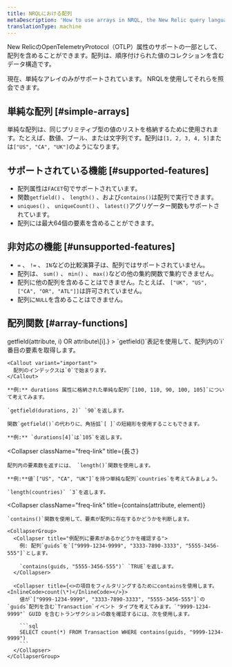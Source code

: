 ```yaml
---
title: NRQLにおける配列
metaDescription: 'How to use arrays in NRQL, the New Relic query language'
translationType: machine
---
```


New RelicのOpenTelemetryProtocol（OTLP）属性のサポートの一部として、配列を含めることができます。配列は、順序付けられた値のコレクションを含むデータ構造です。

現在、単純なアレイのみがサポートされています。 NRQLを使用してそれらを照会できます。

## 単純な配列 [#simple-arrays]

単純な配列は、同じプリミティブ型の値のリストを格納するために使用されます。たとえば、数値、ブール、または文字列です。配列は`[1, 2, 3, 4, 5]`または`["US", "CA", "UK"]`のようになります。

## サポートされている機能 [#supported-features]

* 配列属性は`FACET`句でサポートされています。
* 関数`getfield()` 、 `length()` 、および`contains()`は配列で実行できます。
* `uniques()` 、 `uniqueCount()` 、 `latest()`アグリゲーター関数もサポートされています。
* 配列には最大64個の要素を含めることができます。

## 非対応の機能 [#unsupported-features]

* `=` 、 `!=` 、 `IN`などの比較演算子は、配列ではサポートされていません。
* 配列は、 `sum()` 、 `min()` 、 `max()`などの他の集約関数で集約できません。
* 配列に他の配列を含めることはできません。たとえば、 `["UK", "US", ["CA", "OR", "ATL"]]`は許可されていません。
* 配列に`NULL`を含めることはできません。

## 配列関数 [#array-functions]

<CollapserGroup>
  <Collapser
    className="freq-link"
    title={<InlineCode>getfield(attribute, i) OR attribute\[i].</InlineCode>}
  >
    `getfield()`表記を使用して、配列内の`i`番目の要素を取得します。

    <Callout variant="important">
      配列のインデックスは`0`で始まります。
    </Callout>

    **例:** durations 属性に格納された単純な配列`[100, 110, 90, 100, 105]`について考えてみます。

    `getfield(durations, 2)` `90`を返します。

    関数`getfield()`の代わりに、角括弧`[ ]`の短縮形を使用することもできます。

    **例:** `durations[4]`は`105`を返します。
  </Collapser>

  <Collapser
    className="freq-link"
    title={<InlineCode>長さ</InlineCode>}
  >
    配列内の要素数を返すには、 `length()`関数を使用します。

    **例:**値`["US", "CA", "UK"]`を持つ単純な配列`countries`を考えてみましょう。

    `length(countries)` `3`を返します。
  </Collapser>

  <Collapser
    className="freq-link"
    title={<InlineCode>contains(attribute, element)</InlineCode>}
  >
    `contains()`関数を使用して、要素が配列に存在するかどうかを判断します。

    <CollapserGroup>
      <Collapser title="例配列に要素があるかどうかを確認する">
        例: 配列`guids`を`["9999-1234-9999", "3333-7890-3333", "5555-3456-555"]`とします。

        `contains(guids, "5555-3456-555")` `TRUE`を返します。
      </Collapser>

      <Collapser title={<>の項目をフィルタリングするためにcontainsを使用します。 <InlineCode>count(\*)</InlineCode></>}>
        値が`["9999-1234-9999", "3333-7890-3333", "5555-3456-555"]`の`guids`配列を含む`Transaction`イベント タイプを考えてみます。`"9999-1234-9999"` GUID を含むトランザクションの数を確認するには、次を使用します。

        ```sql
        SELECT count(*) FROM Transaction WHERE contains(guids, "9999-1234-9999")
        ```
      </Collapser>
    </CollapserGroup>
  </Collapser>
</CollapserGroup>